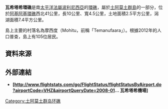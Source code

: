 {{Infobox islands
| name             = 瓦希塔希
| image name       = Vahitahi.JPG
| image size = 250
| image caption    = [[美國太空總署|美國太空總署]]拍攝的瓦希塔希環礁
| map      = French Polynesia
| map_width = 250
| map_caption=在法屬玻里尼西亞的位置
<!-- |lat=-18.783333|long=-138.833333 -->
| native name      =
| native name link = 
| nickname         =
| location         = [[太平洋|太平洋]]
| coordinates      = {{Coord|18|47|S|138|50|W|display=inline,title}}
| archipelago      = [[土阿莫土群島|土阿莫土群島]]
| total islands    = 
| major islands    = 
| area_km2         = 13
| area footnotes   =   (lagoon)<br />{{convert|2.5|km²|0|abbr=on}} ([[above_sea_level|above water]])
| length_km        = 10
| width_km         = 4.5
| highest mount    = 
| elevation_m      = 
| country          = {{Flag|France}}
| country admin divisions title     = [[海外自治領|海外自治領]]
| country admin divisions           = [[法屬玻里尼西亞|法屬玻里尼西亞]]
| country admin divisions title 2   = [[市鎮_(法國)|市鎮]]
| country admin divisions 2         = [[努庫塔瓦凱環礁|努庫塔瓦凱]]
| country admin divisions title 1   = [[法屬玻里尼西亞#行政區劃|行政區]]
| country admin divisions 1         = [[土阿莫土群島|土阿莫土]]
| country capital city              = 
| country largest city              = 
| country largest city population   =
| country leader title              =
| country leader name               =
| population       = 105<ref>{{cite web|title=Population|url=http://www.ispf.pf/bases/Recensements/2012/Donnees_detaillees.aspx|website=Institut de la statistique de la Polynésie française|accessdate=2014-09-22|archive-date=2020-03-29|archive-url=https://web.archive.org/web/20200329080620/http://www.ispf.pf/bases/Recensements/2012/Donnees_detaillees.aspx|dead-url=yes}}</ref>
| population as of = 2012年
| ethnic groups    =
| additional info  =
}}

'''瓦希塔希環礁'''是南[[太平洋|太平洋]][[法屬波利尼西亞|法屬波利尼西亞]]的[[環礁|環礁]]，屬於[[土阿莫土群島|土阿莫土群島]]的一部分，位於[[阿基阿基環礁|阿基阿基環礁]]西北41公里，長10公里、寬4.5公里，土地面積2.5平方公里，潟湖面積7.4平方公里。

島上主要的村落名為摩西度（Mohitu，前稱「Temanufaara」）。根據2012年的人口普查，島上有105位居民。

== 資料來源 ==
{{reflist}}

==外部連結==
*'''[http://www.flightstats.com/go/FlightStatus/flightStatusByAirport.do?airportCode=VHZ&airportQueryDate=2008-01... 瓦希塔希機場] {{Wayback|url=http://www.flightstats.com/go/FlightStatus/flightStatusByAirport.do?airportCode=VHZ&airportQueryDate=2008-01... |date=20160303231130 }}'''

{{FrenchPolynesia-geo-stub}}
[[Category:土阿莫土群岛环礁|Category:土阿莫土群岛环礁]]